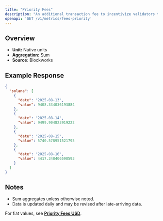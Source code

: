 ```yaml
---
title: "Priority Fees"
description: "An additional transaction fee to incentivize validators to prioritize and execute transactions."
openapi: 'GET /v1/metrics/fees-priority'
---
```


## Overview

- **Unit:** Native units
- **Aggregation:** Sum
- **Source:** Blockworks

## Example Response

```json
{
  "solana": [
    {
      "date": "2025-08-13",
      "value": 9408.334036193884
    },
    {
      "date": "2025-08-14",
      "value": 9499.904823919222
    },
    {
      "date": "2025-08-15",
      "value": 5740.578951521795
    },
    {
      "date": "2025-08-16",
      "value": 4417.348406598593
    }
  ]
}
```

## Notes
- Sum aggregates unless otherwise noted.
- Data is updated daily and may be revised after late-arriving data.


<Note>For fiat values, see **[Priority Fees USD](./fees-priority-usd)**.</Note>